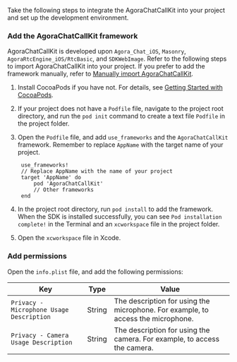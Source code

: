 <PlatformWrapper platform="ios">

Take the following steps to integrate the AgoraChatCallKit into your project and set up the development environment.

### Add the AgoraChatCallKit framework

AgoraChatCallKit is developed upon `Agora_Chat_iOS`, `Masonry`, `AgoraRtcEngine_iOS/RtcBasic`, and `SDKWebImage`. Refer to the following steps to import AgoraChatCallKit into your project. If you prefer to add the framework manually, refer to [Manually import AgoraChatCallKit](#import).

1. Install CocoaPods if you have not. For details, see [Getting Started with CocoaPods](https://guides.cocoapods.org/using/getting-started.html#getting-started).

2. If your project does not have a `Podfile` file, navigate to the project root directory, and run the `pod init` command to create a text file `Podfile` in the project folder.

3. Open the `Podfile` file, and add `use_frameworks` and the `AgoraChatCallKit` framework. Remember to replace `AppName` with the target name of your project.

   ```objc
    use_frameworks!
    // Replace AppName with the name of your project
    target 'AppName' do
        pod 'AgoraChatCallKit'
        // Other frameworks
    end
   ```

4. In the project root directory, run `pod install` to add the framework. When the SDK is installed successfully, you can see `Pod installation complete!` in the Terminal and an `xcworkspace` file in the project folder. 

5. Open the `xcworkspace` file in Xcode.

### Add permissions

Open the `info.plist` file, and add the following permissions:

| Key | Type | Value |
| --- | --- | --- |
| `Privacy - Microphone Usage Description` | String | The description for using the microphone. For example, to access the microphone. |
| `Privacy - Camera Usage Description` | String | The description for using the camera. For example, to access the camera. |

</PlatformWrapper>